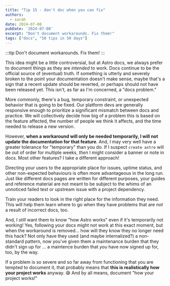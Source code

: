 ```yaml
---
title: "Tip 15 - don't doc when you can fix"
authors:
  - sarah
date: 2024-07-08
pubDate: '2024-07-08'
excerpt: "Don't document workarounds. Fix them!"
tags: ["docs", "50 tips in 50 days"]
---
```


:::tip
Don't document workarounds. Fix them!
:::

This idea might be a little controversial, but at Astro docs, we always prefer to document things as they are *intended* to work. Docs continue to be the official source of (eventual) truth. If something is utterly and severely broken to the point your documentation doesn't make sense, maybe that's a sign that a recent update should be reverted, or perhaps should not have been released yet. This isn't, as far as I'm concerned, a "docs problem."

More commonly, there's a bug, temporary constraint, or unexpected behavior that is going to be fixed. Our platform devs are generally responsive enough to prioritize a significant mismatch between docs and practice. We will collectively decide how big of a problem this is based on the feature affected, the number of people we think it affects, and the time needed to release a new version. 

However, **when a workaround will only be needed temporarily, I will not update the documentation for that feature**. And, I may very well have a greater tolerance for "temporary" than you do. If I suspect `create astro` will be out of order for multiple weeks, *then* I might consider a banner or note in docs. Most other features? I take a different approach!

Directing your users to the appropriate place for issues, uptime status, and other non-expected behaviours is often more advantageous in the long run. Just like different docs pages are written for different purposes, your guides and reference material are not meant to be subject to the whims of an unnoticed failed test or upstream issue with a project dependency.

Train your readers to look in the right place for the information they need. This will help them learn where to go when they have problems that are *not* a result of incorrect docs, too.

And, I *still* want them to know "how Astro works" even if it's temporarily not working! Yes, following your docs might not work at this exact moment, but when the workaround is removed... how will they know they no longer need this hack? Not only have they used (and maybe internalized?) a non-standard pattern, now you've given them a maintenance burden that they didn't sign up for ... a maintence burden that *you* have now signed up for, too, by the way.

If a problem is so severe and so far away from functioning that you are tempted to document it, that probably means that **this is realistically how your project works** anyway. 😅 And by all means, document "how your project works!"


<LinkCard title="See the whole list of tips!" href="/blog/50-docs-tips-in-50-days" />
